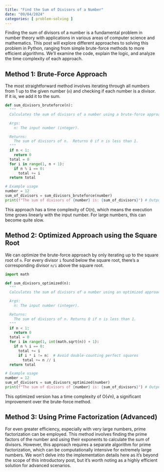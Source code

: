 ```yaml
---
title: "Find the Sum of Divisors of a Number"
date: "09/04/2024"
categories: [ problem-solving ]
---
```


Finding the sum of divisors of a number is a fundamental problem in number theory with applications in various areas of computer science and mathematics.  This post will explore different approaches to solving this problem in Python, ranging from simple brute-force methods to more efficient algorithms.  We'll examine the code, explain the logic, and analyze the time complexity of each approach.

## Method 1: Brute-Force Approach

The most straightforward method involves iterating through all numbers from 1 up to the given number (`n`) and checking if each number is a divisor. If it is, we add it to the sum.

```python
def sum_divisors_bruteforce(n):
  """
  Calculates the sum of divisors of a number using a brute-force approach.

  Args:
    n: The input number (integer).

  Returns:
    The sum of divisors of n.  Returns 0 if n is less than 1.
  """
  if n < 1:
    return 0
  total = 0
  for i in range(1, n + 1):
    if n % i == 0:
      total += i
  return total

# Example usage
number = 12
sum_of_divisors = sum_divisors_bruteforce(number)
print(f"The sum of divisors of {number} is: {sum_of_divisors}") # Output: 28
```

This approach has a time complexity of O(n), which means the execution time grows linearly with the input number.  For large numbers, this can become quite slow.


## Method 2: Optimized Approach using the Square Root

We can optimize the brute-force approach by only iterating up to the square root of `n`.  For every divisor `i` found below the square root, there's a corresponding divisor `n/i` above the square root.

```python
import math

def sum_divisors_optimized(n):
  """
  Calculates the sum of divisors of a number using an optimized approach.

  Args:
    n: The input number (integer).

  Returns:
    The sum of divisors of n. Returns 0 if n is less than 1.
  """
  if n < 1:
    return 0
  total = 0
  for i in range(1, int(math.sqrt(n)) + 1):
    if n % i == 0:
      total += i
      if i * i != n:  # Avoid double-counting perfect squares
        total += n // i
  return total

# Example usage
number = 12
sum_of_divisors = sum_divisors_optimized(number)
print(f"The sum of divisors of {number} is: {sum_of_divisors}") # Output: 28
```

This optimized version has a time complexity of O(√n), a significant improvement over the brute-force method.


## Method 3: Using Prime Factorization (Advanced)

For even greater efficiency, especially with very large numbers, prime factorization can be employed.  This method involves finding the prime factors of the number and using their exponents to calculate the sum of divisors.  However, this approach requires a separate algorithm for prime factorization, which can be computationally intensive for extremely large numbers.  We won't delve into the implementation details here as it's beyond the scope of this introductory post, but it's worth noting as a highly efficient solution for advanced scenarios.

